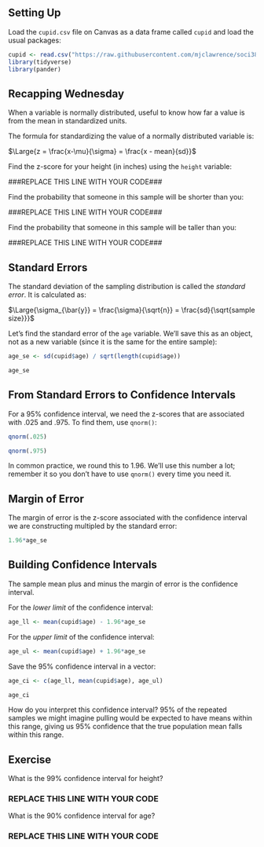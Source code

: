 ## Setting Up

Load the `cupid.csv` file on Canvas as a data frame called `cupid` and load the usual packages:

```r
cupid <- read.csv("https://raw.githubusercontent.com/mjclawrence/soci385/master/data/cupid.csv")
library(tidyverse)
library(pander)
```


## Recapping Wednesday

When a variable is normally distributed, useful to know how far a value is from the mean in standardized units.

The formula for standardizing the value of a normally distributed variable is: 

$\Large{z = \frac{x-\mu}{\sigma} = \frac{x - mean}{sd}}$


Find the z-score for your height (in inches) using the `height` variable:

###REPLACE THIS LINE WITH YOUR CODE###


Find the probability that someone in this sample will be shorter than you:

###REPLACE THIS LINE WITH YOUR CODE###

Find the probability that someone in this sample will be taller than you:

###REPLACE THIS LINE WITH YOUR CODE###


## Standard Errors

The standard deviation of the sampling distribution is called the *standard error*. It is calculated as:

$\Large{\sigma_{\bar{y}} = \frac{\sigma}{\sqrt{n}} = \frac{sd}{\sqrt{sample size}}}$


Let's find the standard error of the `age` variable. We'll save this as an object, not as a new variable (since it is the same for the entire sample):

```r
age_se <- sd(cupid$age) / sqrt(length(cupid$age))

age_se
```


## From Standard Errors to Confidence Intervals

For a 95% confidence interval, we need the z-scores that are associated with .025 and .975. To find them, use `qnorm()`:

```r
qnorm(.025)

qnorm(.975)
```

In common practice, we round this to 1.96. We'll use this number a lot; remember it so you don't have to use `qnorm()` every time you need it.


## Margin of Error

The margin of error is the z-score associated with the confidence interval we are constructing multipled by the standard error:

```r
1.96*age_se
```


## Building Confidence Intervals

The sample mean plus and minus the margin of error is the confidence interval.

For the *lower limit* of the confidence interval:

```r
age_ll <- mean(cupid$age) - 1.96*age_se
```

For the *upper limit* of the confidence interval:

```r
age_ul <- mean(cupid$age) + 1.96*age_se
```

Save the 95% confidence interval in a vector:

```r
age_ci <- c(age_ll, mean(cupid$age), age_ul)

age_ci
```

How do you interpret this confidence interval? 95% of the repeated samples we might imagine pulling would be expected to have means within this range, giving us 95% confidence that the true population mean falls within this range.


## Exercise

What is the 99% confidence interval for height?

### REPLACE THIS LINE WITH YOUR CODE

What is the 90% confidence interval for age?

### REPLACE THIS LINE WITH YOUR CODE
